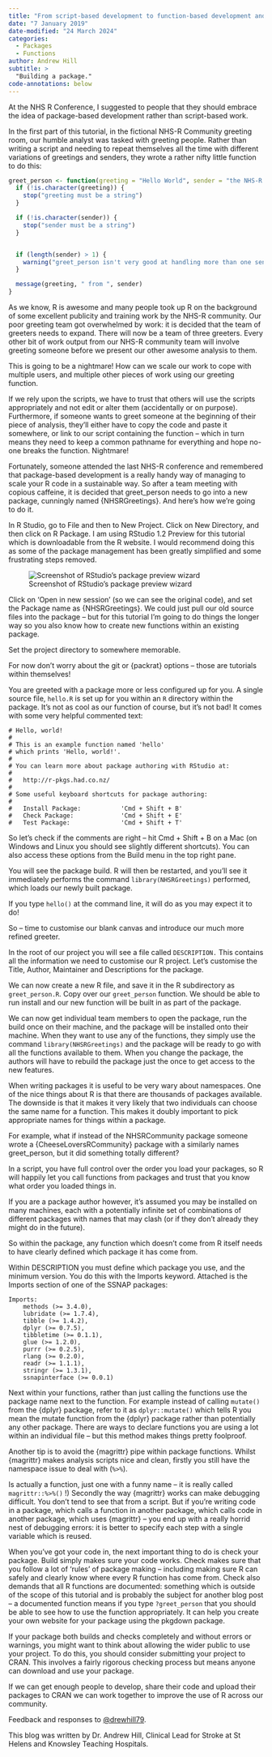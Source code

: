 ```yaml
---
title: "From script-based development to function-based development and onwards to Package Based development: part 2"
date: "7 January 2019"
date-modified: "24 March 2024"
categories:
  - Packages
  - Functions
author: Andrew Hill
subtitle: >
  "Building a package."
code-annotations: below
---
```


At the NHS R Conference, I suggested to people that they should embrace the idea of package-based development rather than script-based work.

In the first part of this tutorial, in the fictional NHS-R Community greeting room, our humble analyst was tasked with greeting people. Rather than writing a script and needing to repeat themselves all the time with different variations of greetings and senders, they wrote a rather nifty little function to do this:

```r
greet_person <- function(greeting = "Hello World", sender = "the NHS-R Community!") {
  if (!is.character(greeting)) {
    stop("greeting must be a string")
  }

  if (!is.character(sender)) {
    stop("sender must be a string")
  }


  if (length(sender) > 1) {
    warning("greet_person isn't very good at handling more than one sender. It is better to use just one sender at a time.")
  }

  message(greeting, " from ", sender)
}
```

As we know, R is awesome and many people took up R on the background of some excellent publicity and training work by the NHS-R community. Our poor greeting team got overwhelmed by work: it is decided that the team of greeters needs to expand. There will now be a team of three greeters. Every other bit of work output from our NHS-R community team will involve greeting someone before we present our other awesome analysis to them.

This is going to be a nightmare! How can we scale our work to cope with multiple users, and multiple other pieces of work using our greeting function.

If we rely upon the scripts, we have to trust that others will use the scripts appropriately and not edit or alter them (accidentally or on purpose). Furthermore, if someone wants to greet someone at the beginning of their piece of analysis, they’ll either have to copy the code and paste it somewhere, or link to our script containing the function – which in turn means they need to keep a common pathname for everything and hope no-one breaks the function. Nightmare!

Fortunately, someone attended the last NHS-R conference and remembered that package-based development is a really handy way of managing to scale your R code in a sustainable way. So after a team meeting with copious caffeine, it is decided that greet_person needs to go into a new package, cunningly named {NHSRGreetings}. And here’s how we’re going to do it.

In R Studio, go to File and then to New Project. Click on New Directory, and then click on R Package. I am using RStudio 1.2 Preview for this tutorial which is downloadable from the R website. I would recommend doing this as some of the package management has been greatly simplified and some frustrating steps removed.

![Screenshot of RStudio's package preview wizard](img/screenshot-package-preview.png)

Click on ‘Open in new session’ (so we can see the original code), and set the Package name as {NHSRGreetings}. We could just pull our old source files into the package – but for this tutorial I’m going to do things the longer way so you also know how to create new functions within an existing package.

Set the project directory to somewhere memorable.

For now don’t worry about the git or {packrat} options – those are tutorials within themselves!

You are greeted with a package more or less configured up for you. A single source file, `hello.R` is set up for you within an `R` directory within the package. It’s not as cool as our function of course, but it’s not bad! It comes with some very helpful commented text:

```
# Hello, world!
#
# This is an example function named 'hello'
# which prints 'Hello, world!'.
#
# You can learn more about package authoring with RStudio at:
#
#   http://r-pkgs.had.co.nz/
#
# Some useful keyboard shortcuts for package authoring:
#
#   Install Package:           'Cmd + Shift + B'
#   Check Package:             'Cmd + Shift + E'
#   Test Package:              'Cmd + Shift + T'
```

So let’s check if the comments are right – hit Cmd + Shift + B on a Mac (on Windows and Linux you should see slightly different shortcuts). You can also access these options from the Build menu in the top right pane.

You will see the package build. R will then be restarted, and you’ll see it immediately performs the command `library(NHSRGreetings)` performed, which loads our newly built package.

If you type `hello()` at the command line, it will do as you may expect it to do!

So – time to customise our blank canvas and introduce our much more refined greeter.

In the root of our project you will see a file called `DESCRIPTION.` This contains all the information we need to customise our R project. Let’s customise the Title, Author, Maintainer and Descriptions for the package.

We can now create a new R file, and save it in the R subdirectory as `greet_person.R`. Copy over our `greet_person` function. We should be able to run install and our new function will be built in as part of the package.

We can now get individual team members to open the package, run the build once on their machine, and the package will be installed onto their machine. When they want to use any of the functions, they simply use the command `library(NHSRGreetings)` and the package will be ready to go with all the functions available to them. When you change the package, the authors will have to rebuild the package just the once to get access to the new features.

When writing packages it is useful to be very wary about namespaces. One of the nice things about R is that there are thousands of packages available. The downside is that it makes it very likely that two individuals can choose the same name for a function. This makes it doubly important to pick appropriate names for things within a package.

For example, what if instead of the NHSRCommunity package someone wrote a {CheeseLoversRCommunity} package with a similarly names greet_person, but it did something totally different?

In a script, you have full control over the order you load your packages, so R will happily let you call functions from packages and trust that you know what order you loaded things in.

If you are a package author however, it’s assumed you may be installed on many machines, each with a potentially infinite set of combinations of different packages with names that may clash (or if they don’t already they might do in the future).

So within the package, any function which doesn’t come from R itself needs to have clearly defined which package it has come from.

Within DESCRIPTION you must define which package you use, and the minimum version. You do this with the Imports keyword. Attached is the Imports section of one of the SSNAP packages:

```
Imports:
    methods (>= 3.4.0),
    lubridate (>= 1.7.4),
    tibble (>= 1.4.2),
    dplyr (>= 0.7.5),
    tibbletime (>= 0.1.1),
    glue (>= 1.2.0),
    purrr (>= 0.2.5),
    rlang (>= 0.2.0),
    readr (>= 1.1.1),
    stringr (>= 1.3.1),
    ssnapinterface (>= 0.0.1)
```
Next within your functions, rather than just calling the functions use the package name next to the function. For example instead of calling `mutate()` from the {dplyr} package, refer to it as `dplyr::mutate()` which tells R you mean the mutate function from the {dplyr} package rather than potentially any other package. There are ways to declare functions you are using a lot within an individual file – but this method makes things pretty foolproof.

Another tip is to avoid the {magrittr} pipe within package functions. Whilst {magrittr} makes analysis scripts nice and clean, firstly you still have the namespace issue to deal with (`%>%`).

Is actually a function, just one with a funny name – it is really called `magrittr::%>%()` !) Secondly the way {magrittr} works can make debugging difficult. You don’t tend to see that from a script. But if you’re writing code in a package, which calls a function in another package, which calls code in another package, which uses {magrittr} – you end up with a really horrid nest of debugging errors: it is better to specify each step with a single variable which is reused.

When you’ve got your code in, the next important thing to do is check your package. Build simply makes sure your code works. Check makes sure that you follow a lot of ‘rules’ of package making – including making sure R can safely and clearly know where every R function has come from. Check also demands that all R functions are documented: something which is outside of the scope of this tutorial and is probably the subject for another blog post – a documented function means if you type `?greet_person` that you should be able to see how to use the function appropriately. It can help you create your own website for your package using the pkgdown package.

If your package both builds and checks completely and without errors or warnings, you might want to think about allowing the wider public to use your project. To do this, you should consider submitting your project to CRAN. This involves a fairly rigorous checking process but means anyone can download and use your package.

If we can get enough people to develop, share their code and upload their packages to CRAN we can work together to improve the use of R across our community.

Feedback and responses to [@drewhill79](https://twitter.com/drewhill79).

This blog was written by Dr. Andrew Hill, Clinical Lead for Stroke at St Helens and Knowsley Teaching Hospitals.
